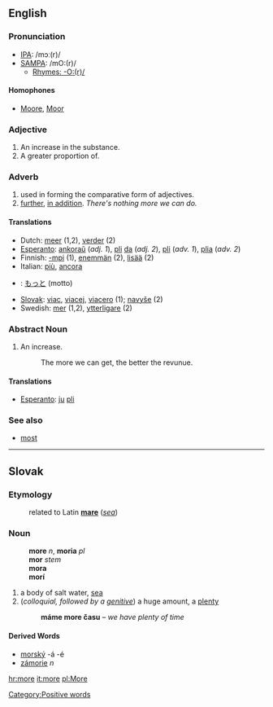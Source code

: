 ==English==
===Pronunciation===
*[[w:IPA|IPA]]: /mɔː(r)/
*[[w:SAMPA|SAMPA]]: /mO:(r)/
**[[Rhymes:English:-O:(r)/|Rhymes: -O:(r)/]]
====Homophones====
*[[Moore]], [[Moor]]

===Adjective===

#An increase in the substance.
#A greater proportion of.

===Adverb===
# used in forming the comparative form of adjectives.
# [[further]], [[in addition]]. ''There's nothing more we can do.''

====Translations====
*Dutch: [[meer]] (1,2), [[verder]] (2)
*[[Esperanto]]: [[ankoraŭ]] (''adj. 1''), [[pli]] [[da]] (''adj. 2''), [[pli]] (''adv. 1''), [[plia]] (''adv. 2'')
*Finnish: [[-mpi]] (1), [[enemmän]] (2), [[lisää]] (2)
*Italian: [[più]], [[ancora]]
*{{ja}}: [[もっと]] (motto)
*[[Slovak]]: [[viac]], [[viacej]], [[viacero]] (1); [[navyše]] (2)
*Swedish: [[mer]] (1,2), [[ytterligare]] (2)

===Abstract Noun===

#An increase.
#:The more we can get, the better the revunue.

====Translations====
*[[Esperanto]]: [[ju]] [[pli]]

===See also===
*[[most]]

----
==Slovak==
===Etymology===
:related to Latin '''[[mare#Latin|mare]]''' (''[[sea]]'')

===Noun===
:'''more''' ''n'', '''moria''' ''pl''
:'''mor''' ''stem''
:'''mora''' ''{{gensg}}''
:'''morí''' ''{{genpl}}''
:{{decpat}} {{srdce}}
# a body of salt water, [[sea]]
# (''colloquial, followed by a [[genitive]]'') a huge amount, a [[plenty]]
#: '''máme more času''' &ndash; ''we have plenty of time''
====Derived Words====
* [[morský]] -á -é
* [[zámorie]] ''n''

[[hr:more]]
[[it:more]]
[[pl:More]]

[[Category:Positive words]]